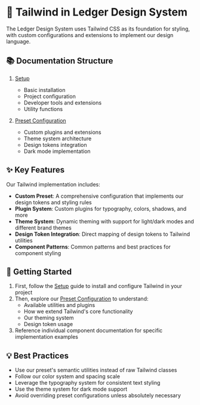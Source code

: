 
<Meta title="Tailwind/Introduction" />

# 🎨 Tailwind in Ledger Design System

The Ledger Design System uses Tailwind CSS as its foundation for styling, with custom configurations and extensions to implement our design language.

## 📚 Documentation Structure

1. [Setup](/docs/tailwind-setup--docs)
   - Basic installation
   - Project configuration
   - Developer tools and extensions
   - Utility functions

2. [Preset Configuration](/docs/tailwind-configuration--docs)
   - Custom plugins and extensions
   - Theme system architecture
   - Design tokens integration
   - Dark mode implementation

## ✨ Key Features

Our Tailwind implementation includes:

- **Custom Preset**: A comprehensive configuration that implements our design tokens and styling rules
- **Plugin System**: Custom plugins for typography, colors, shadows, and more
- **Theme System**: Dynamic theming with support for light/dark modes and different brand themes
- **Design Token Integration**: Direct mapping of design tokens to Tailwind utilities
- **Component Patterns**: Common patterns and best practices for component styling

## 🚀 Getting Started

1. First, follow the [Setup](/docs/tailwind-setup--docs) guide to install and configure Tailwind in your project
2. Then, explore our [Preset Configuration](/docs/tailwind-preset-configuration--docs) to understand:
   - Available utilities and plugins
   - How we extend Tailwind's core functionality
   - Our theming system
   - Design token usage
3. Reference individual component documentation for specific implementation examples

## 💡 Best Practices

- Use our preset's semantic utilities instead of raw Tailwind classes
- Follow our color system and spacing scale
- Leverage the typography system for consistent text styling
- Use the theme system for dark mode support
- Avoid overriding preset configurations unless absolutely necessary
